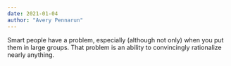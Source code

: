 ```yaml
---
date: 2021-01-04
author: "Avery Pennarun"
---
```


Smart people have a problem, especially (although not only) when you put them in large groups. That problem is an ability to convincingly rationalize nearly anything.
